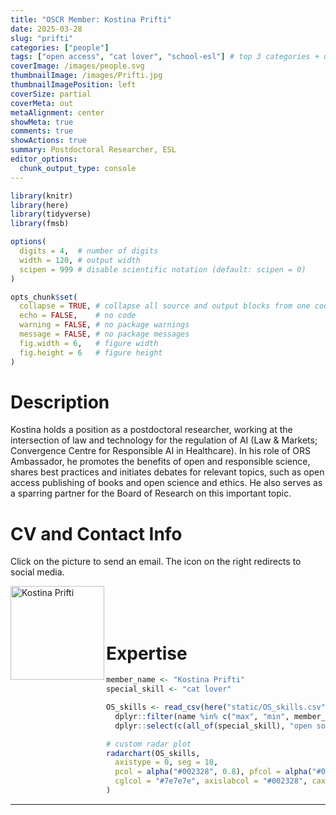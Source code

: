 ```yaml
---
title: "OSCR Member: Kostina Prifti"
date: 2025-03-28
slug: "prifti"
categories: ["people"]
tags: ["open access", "cat lover", "school-esl"] # top 3 categories + unique + school
coverImage: /images/people.svg
thumbnailImage: /images/Prifti.jpg
thumbnailImagePosition: left
coverSize: partial
coverMeta: out
metaAlignment: center
showMeta: true
comments: true
showActions: true
summary: Postdoctoral Researcher, ESL
editor_options: 
  chunk_output_type: console
---
```


```r

library(knitr)
library(here)
library(tidyverse)
library(fmsb)

options(
  digits = 4,  # number of digits
  width = 120, # output width
  scipen = 999 # disable scientific notation (default: scipen = 0)
)

opts_chunk$set(
  collapse = TRUE, # collapse all source and output blocks from one code chunk into a single block
  echo = FALSE,    # no code
  warning = FALSE, # no package warnings
  message = FALSE, # no package messages
  fig.width = 6,   # figure width
  fig.height = 6   # figure height
)

```

# Description

Kostina holds a position as a postdoctoral researcher, working at the intersection of law and technology for the regulation of AI (Law & Markets; Convergence Centre for Responsible AI in Healthcare). In his role of ORS Ambassador, he promotes the benefits of open and responsible science, shares best practices and initiates debates for relevant topics, such as open access publishing of books and open science and ethics. He also serves as a sparring partner for the Board of Research on this important topic.

# CV and Contact Info

Click on the picture to send an email. The icon on the right redirects to social media.

<!-- EMAIL -->
<p>
  <a href="mailto:prifti@law.eur.nl">
  <img border="0" alt="Kostina Prifti" src="/images/Prifti.jpg" width="150" height="150" align="left">
  </a>
</p>

<!-- LINKEDIN -->
<p align="center">
  <a href="https://www.linkedin.com/in/kostina-prifti-10aa7361/" class="fa fa-linkedin fa-2x" style="color:#000000;">
  </a>
</p>

<BR><BR><BR>

# Expertise

```r

member_name <- "Kostina Prifti"
special_skill <- "cat lover"

OS_skills <- read_csv(here("static/OS_skills.csv")) %>%
  dplyr::filter(name %in% c("max", "min", member_name)) %>%
  dplyr::select(c(all_of(special_skill), "open source software", "open access", "data management", "reproducible analysis", "data sharing", "preregistration"))

# custom radar plot
radarchart(OS_skills,
  axistype = 0, seg = 10,
  pcol = alpha("#002328", 0.8), pfcol = alpha("#00B969", 0.6), plwd = 4, centerzero = TRUE, # polygon
  cglcol = "#7e7e7e", axislabcol = "#002328", caxislabels = seq(0, 10, 2), cglwd = 0.8 # grid
)

```

***


